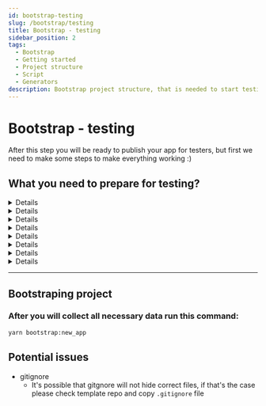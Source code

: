 ```yaml
---
id: bootstrap-testing
slug: /bootstrap/testing
title: Bootstrap - testing
sidebar_position: 2
tags:
  - Bootstrap
  - Getting started
  - Project structure
  - Script
  - Generators
description: Bootstrap project structure, that is needed to start testing your mobile app
---
```



# Bootstrap - testing

After this step you will be ready to publish your app for testers, but first we need to make some steps to make everything working :)

## **What you need to prepare for testing?**

<Details title="1. App name">
  You need prepare some catchy name for you app, if not provided by client
</Details>

<Details title="2. App slug">
  ![App slug in expo console](../../static/img/bootstrap_slug.png) You can find it in expo console
</Details>

<Details title="3. Organziation owner (default to binarapps)">

![App slug in expo console](../../static/img/bootstrap_owner.png)

You can find it in expo console

</Details>

<Details title="4. Eas project id">
  ![App slug in expo console](../../static/img/bootstrap_eas_id.png) You can find it in expo console
</Details>

<Details title="5. Provide necessary assets for your application (app icons and splash screen).">

[Expo recommendations about app icons and splash screen.](<https://www.figma.com/file/gDLi6LNtNq50FycJ30t7rw/Expo-App-Icon-%26-Splash-(Community)?node-id=1-1357&t=VbJUpoye07JAuVLv-0>)

App icons for Android and iOS devices need to follow different requirements - all necessary requirements can be found here.
Config inside the app is prepared that your icons will be named respectively:

- for Android:
  - prepare background color
  - adaptive-icon-qa.png
  - adaptive-icon-staging.png
  - adaptive-icon-production.png
- for iOS:
  - icon-qa.png
  - icon-staging.png
  - icon-production.png
- for web:
  - favicon-qa.png
  - favicon-staging.png
  - favicon-production.png
- splash screen:
  - splash.png

And placed in proper folders:

- for android: `assets/icons/android`
- for ios: `assets/icons/ios`
- for web: `assets/icons/web`
- splash screen: `assets`

For the Android adaptive icon, you should also provide proper background color as it needs to be uploaded with transparent background. You will be prompted to pass this value.

You can also change it later in `app.config.ts` file as follows:

```js
// CONFIG: Add your android adaptive icon background color here
adaptiveIconBackgroundColor: {
  production: 'bg_color_production',
  staging: 'bg_color_staging',
  qa: 'bg_color_qa',
},
```

</Details>

<Details title="6. App identifiers">
 
Your application should have unique identifiers of your app (they will be used in stores), they are respectively: 
  - for Android - app package name
  - for iOS - bundle identifier

They could have the same value for android and iOS, and normally they have a structure like this:
`com.your_company_name.your_project_name`

If you have some domain, for example: example.com, your bundle id could be: `com.example`

</Details>

<Details title="7. URL scheme">
  URL scheme link into your app. For example, if we set this to 'demo', then `demo://` URLs would
  open your app when tapped. It is only available in standalone apps.
</Details>

<Details title="You should have data like this:">
  
You can generate this data and save it in some notepad or somewhere else.
```json
{
  "androidPackageName": "your_android_package_name",
  "iosBundleIdentifier": "your.ios.bundle.identifier",
  "appName": "Your name",
  "owner": "expo_owner_name",
  "slug": "expo_app_slug",
  "easProjectId": "xxx-xxx-xxx-xx",
  "scheme": "yourUrlScheme",
  "adaptiveIconBackgroundColor": "#2E7AF0CC"
}
```
</Details>

---

## Bootstraping project

### **After you will collect all necessary data run this command:**

```sh
yarn bootstrap:new_app
```

## Potential issues

- gitignore
  - It's possible that gitgnore will not hide correct files, if that's the case please check template repo and copy `.gitignore` file
